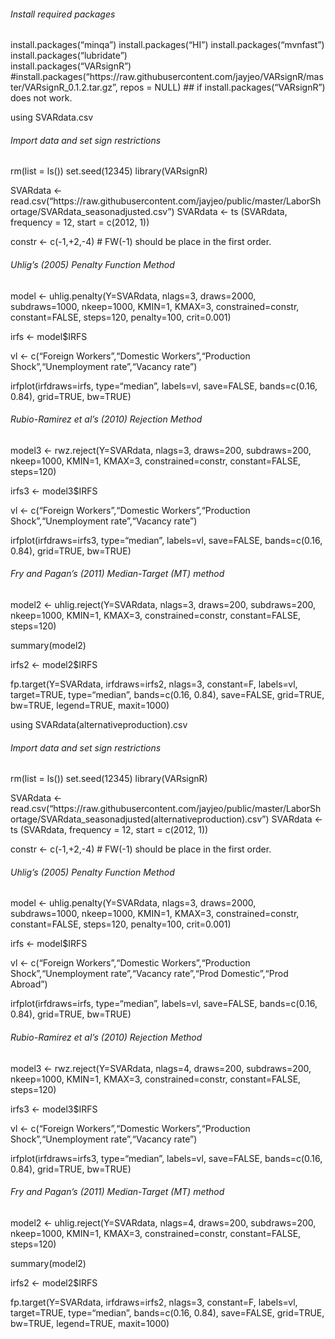 ###### Install required packages
install.packages("minqa") 
install.packages("HI") 
install.packages("mvnfast")
install.packages("lubridate")  
install.packages("VARsignR")  
#install.packages("https://raw.githubusercontent.com/jayjeo/VARsignR/master/VARsignR_0.1.2.tar.gz", repos = NULL)    ## if install.packages("VARsignR") does not work. 

################## using SVARdata.csv ##################
###### Import data and set sign restrictions

rm(list = ls())
set.seed(12345)
library(VARsignR)

SVARdata <- read.csv("https://raw.githubusercontent.com/jayjeo/public/master/LaborShortage/SVARdata_seasonadjusted.csv")
SVARdata <- ts (SVARdata, frequency = 12, start = c(2012, 1))

constr <- c(-1,+2,-4)  # FW(-1) should be place in the first order. 


###### Uhlig’s (2005) Penalty Function Method

model <- uhlig.penalty(Y=SVARdata, nlags=3, draws=2000, subdraws=1000, nkeep=1000, KMIN=1, KMAX=3, constrained=constr, constant=FALSE, steps=120, penalty=100, crit=0.001)

irfs <- model$IRFS 

vl <- c("Foreign Workers","Domestic Workers","Production Shock","Unemployment rate","Vacancy rate")

irfplot(irfdraws=irfs, type="median", labels=vl, save=FALSE, bands=c(0.16, 0.84), grid=TRUE, bw=TRUE)


###### Rubio-Ramirez et al’s (2010) Rejection Method

model3 <- rwz.reject(Y=SVARdata, nlags=3, draws=200, subdraws=200, nkeep=1000, KMIN=1, KMAX=3, constrained=constr, constant=FALSE, steps=120)

irfs3 <- model3$IRFS

vl <- c("Foreign Workers","Domestic Workers","Production Shock","Unemployment rate","Vacancy rate")

irfplot(irfdraws=irfs3, type="median", labels=vl, save=FALSE, bands=c(0.16, 0.84), grid=TRUE, bw=TRUE)


###### Fry and Pagan’s (2011) Median-Target (MT) method

model2 <- uhlig.reject(Y=SVARdata, nlags=3, draws=200, subdraws=200, nkeep=1000, KMIN=1, KMAX=3, constrained=constr, constant=FALSE, steps=120)

summary(model2)

irfs2 <- model2$IRFS

fp.target(Y=SVARdata, irfdraws=irfs2, nlags=3, constant=F, labels=vl, target=TRUE, type="median", bands=c(0.16, 0.84), save=FALSE, grid=TRUE, bw=TRUE, legend=TRUE, maxit=1000)



################## using SVARdata(alternativeproduction).csv ##################
###### Import data and set sign restrictions

rm(list = ls())
set.seed(12345)
library(VARsignR)

SVARdata <- read.csv("https://raw.githubusercontent.com/jayjeo/public/master/LaborShortage/SVARdata_seasonadjusted(alternativeproduction).csv")
SVARdata <- ts (SVARdata, frequency = 12, start = c(2012, 1))

constr <- c(-1,+2,-4)  # FW(-1) should be place in the first order. 


###### Uhlig’s (2005) Penalty Function Method

model <- uhlig.penalty(Y=SVARdata, nlags=3, draws=2000, subdraws=1000, nkeep=1000, KMIN=1, KMAX=3, constrained=constr, constant=FALSE, steps=120, penalty=100, crit=0.001)

irfs <- model$IRFS 

vl <- c("Foreign Workers","Domestic Workers","Production Shock","Unemployment rate","Vacancy rate","Prod Domestic","Prod Abroad")

irfplot(irfdraws=irfs, type="median", labels=vl, save=FALSE, bands=c(0.16, 0.84), grid=TRUE, bw=TRUE)


###### Rubio-Ramirez et al’s (2010) Rejection Method

model3 <- rwz.reject(Y=SVARdata, nlags=4, draws=200, subdraws=200, nkeep=1000, KMIN=1, KMAX=3, constrained=constr, constant=FALSE, steps=120)

irfs3 <- model3$IRFS

vl <- c("Foreign Workers","Domestic Workers","Production Shock","Unemployment rate","Vacancy rate")

irfplot(irfdraws=irfs3, type="median", labels=vl, save=FALSE, bands=c(0.16, 0.84), grid=TRUE, bw=TRUE)


###### Fry and Pagan’s (2011) Median-Target (MT) method

model2 <- uhlig.reject(Y=SVARdata, nlags=4, draws=200, subdraws=200, nkeep=1000, KMIN=1, KMAX=3, constrained=constr, constant=FALSE, steps=120)

summary(model2)

irfs2 <- model2$IRFS

fp.target(Y=SVARdata, irfdraws=irfs2, nlags=3, constant=F, labels=vl, target=TRUE, type="median", bands=c(0.16, 0.84), save=FALSE, grid=TRUE, bw=TRUE, legend=TRUE, maxit=1000)



